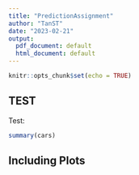 ```yaml
---
title: "PredictionAssignment"
author: "TanST"
date: "2023-02-21"
output:
  pdf_document: default
  html_document: default
---
```


```r
knitr::opts_chunk$set(echo = TRUE)
```

## TEST

Test:

```r
summary(cars)
```

## Including Plots

